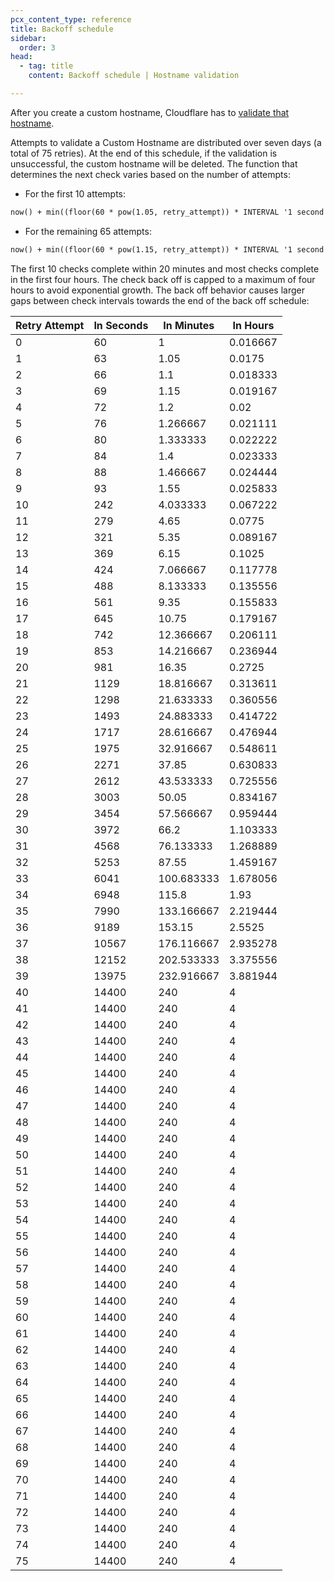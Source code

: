 ```yaml
---
pcx_content_type: reference
title: Backoff schedule
sidebar:
  order: 3
head:
  - tag: title
    content: Backoff schedule | Hostname validation

---
```


After you create a custom hostname, Cloudflare has to [validate that hostname](/cloudflare-for-platforms/cloudflare-for-saas/domain-support/hostname-validation/).

Attempts to validate a Custom Hostname are distributed over seven days (a total of 75 retries). At the end of this schedule, if the validation is unsuccessful, the custom hostname will be deleted. The function that determines the next check varies based on the number of attempts:

* For the first 10 attempts:

```txt
now() + min((floor(60 * pow(1.05, retry_attempt)) * INTERVAL '1 second'), INTERVAL '4 hours')
```

* For the remaining 65 attempts:

```txt
now() + min((floor(60 * pow(1.15, retry_attempt)) * INTERVAL '1 second'), INTERVAL '4 hours')
```

The first 10 checks complete within 20 minutes and most checks complete in the first four hours. The check back off is capped to a maximum of four hours to avoid exponential growth. The back off behavior causes larger gaps between check intervals towards the end of the back off schedule:

| Retry Attempt | In Seconds | In Minutes | In Hours |
| ------------- | ---------- | ---------- | -------- |
| 0             | 60         | 1          | 0.016667 |
| 1             | 63         | 1.05       | 0.0175   |
| 2             | 66         | 1.1        | 0.018333 |
| 3             | 69         | 1.15       | 0.019167 |
| 4             | 72         | 1.2        | 0.02     |
| 5             | 76         | 1.266667   | 0.021111 |
| 6             | 80         | 1.333333   | 0.022222 |
| 7             | 84         | 1.4        | 0.023333 |
| 8             | 88         | 1.466667   | 0.024444 |
| 9             | 93         | 1.55       | 0.025833 |
| 10            | 242        | 4.033333   | 0.067222 |
| 11            | 279        | 4.65       | 0.0775   |
| 12            | 321        | 5.35       | 0.089167 |
| 13            | 369        | 6.15       | 0.1025   |
| 14            | 424        | 7.066667   | 0.117778 |
| 15            | 488        | 8.133333   | 0.135556 |
| 16            | 561        | 9.35       | 0.155833 |
| 17            | 645        | 10.75      | 0.179167 |
| 18            | 742        | 12.366667  | 0.206111 |
| 19            | 853        | 14.216667  | 0.236944 |
| 20            | 981        | 16.35      | 0.2725   |
| 21            | 1129       | 18.816667  | 0.313611 |
| 22            | 1298       | 21.633333  | 0.360556 |
| 23            | 1493       | 24.883333  | 0.414722 |
| 24            | 1717       | 28.616667  | 0.476944 |
| 25            | 1975       | 32.916667  | 0.548611 |
| 26            | 2271       | 37.85      | 0.630833 |
| 27            | 2612       | 43.533333  | 0.725556 |
| 28            | 3003       | 50.05      | 0.834167 |
| 29            | 3454       | 57.566667  | 0.959444 |
| 30            | 3972       | 66.2       | 1.103333 |
| 31            | 4568       | 76.133333  | 1.268889 |
| 32            | 5253       | 87.55      | 1.459167 |
| 33            | 6041       | 100.683333 | 1.678056 |
| 34            | 6948       | 115.8      | 1.93     |
| 35            | 7990       | 133.166667 | 2.219444 |
| 36            | 9189       | 153.15     | 2.5525   |
| 37            | 10567      | 176.116667 | 2.935278 |
| 38            | 12152      | 202.533333 | 3.375556 |
| 39            | 13975      | 232.916667 | 3.881944 |
| 40            | 14400      | 240        | 4        |
| 41            | 14400      | 240        | 4        |
| 42            | 14400      | 240        | 4        |
| 43            | 14400      | 240        | 4        |
| 44            | 14400      | 240        | 4        |
| 45            | 14400      | 240        | 4        |
| 46            | 14400      | 240        | 4        |
| 47            | 14400      | 240        | 4        |
| 48            | 14400      | 240        | 4        |
| 49            | 14400      | 240        | 4        |
| 50            | 14400      | 240        | 4        |
| 51            | 14400      | 240        | 4        |
| 52            | 14400      | 240        | 4        |
| 53            | 14400      | 240        | 4        |
| 54            | 14400      | 240        | 4        |
| 55            | 14400      | 240        | 4        |
| 56            | 14400      | 240        | 4        |
| 57            | 14400      | 240        | 4        |
| 58            | 14400      | 240        | 4        |
| 59            | 14400      | 240        | 4        |
| 60            | 14400      | 240        | 4        |
| 61            | 14400      | 240        | 4        |
| 62            | 14400      | 240        | 4        |
| 63            | 14400      | 240        | 4        |
| 64            | 14400      | 240        | 4        |
| 65            | 14400      | 240        | 4        |
| 66            | 14400      | 240        | 4        |
| 67            | 14400      | 240        | 4        |
| 68            | 14400      | 240        | 4        |
| 69            | 14400      | 240        | 4        |
| 70            | 14400      | 240        | 4        |
| 71            | 14400      | 240        | 4        |
| 72            | 14400      | 240        | 4        |
| 73            | 14400      | 240        | 4        |
| 74            | 14400      | 240        | 4        |
| 75            | 14400      | 240        | 4        |
